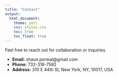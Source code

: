 ```yaml
---
title: "Contact"
output:
  html_document:
    theme: yeti
    css: styles.css
    toc: true
    toc_float: true
---
```


Feel free to reach out for collaboration or inquiries.

<div class="contact-details">
- **Email:** shaun.porwal@gmail.com
- **Phone:** 732-318-7592
- **Address:** 310 E 44th St, New York, NY, 10017, USA
</div>
